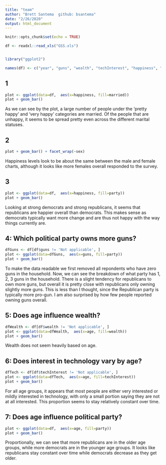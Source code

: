 ```yaml
---
title: "team"
author: "Brett Santema  github: bsantema"
date: "2/26/2020"
output: html_document
---
```


```r
knitr::opts_chunk$set(echo = TRUE)

df <- readxl::read_xls("GSS.xls")


library("ggplot2")

names(df) <- c("year", "guns", "wealth", "techInterest", "happiness", "party", "sex", "age", "married", "id", "ballot")

```

## 1
```r
plot <- ggplot(data=df,  aes(x=happiness, fill=married)) 
plot + geom_bar()
```

As we can see by the plot, a large number of people under the 'pretty happy' and 'very happy' categories are married. Of the people that are unhappy, it seems to be spread pretty even across the different marital statuses. 

## 2
```r
plot + geom_bar() + facet_wrap(~sex)
```

Happiness levels look to be about the same between the male and female charts, although it looks like more females overall responded to the survey. 

## 3
```r
plot <- ggplot(data=df,  aes(x=happiness, fill=party))
plot + geom_bar() 
```

Looking at strong democrats and strong republicans, it seems that republicans are happier overall than democrats. This makes sense as democrats typically want more change and are thus not happy with the way things currently are. 

## 4: Which political party owns more guns?
```r
dfGuns <- df[df$guns != 'Not applicable', ]
plot <- ggplot(data=dfGuns,  aes(x=guns, fill=party))
plot + geom_bar() 
```

To make the data readable we first removed all repondents who have zero guns in the household. Now, we can see the breakdown of what party has 1, 2, 3 guns in the household. There is a slight tendency for republicans to own more guns, but overall it is pretty close with republicans only owning slightly more guns. This is less than I thought, since the Republican party is typically more pro-gun. I am also surprised by how few people reported owning guns overall. 

## 5: Does age influence wealth?
```r


dfWealth <- df[df$wealth != 'Not applicable', ]
plot <- ggplot(data=dfWealth,  aes(x=age, fill=wealth))
plot + geom_bar() 
```
Wealth does not seem heavily based on age. 

## 6: Does interest in technology vary by age?
```r
dfTech <- df[df$techInterest != 'Not applicable', ]
plot <- ggplot(data=dfTech,  aes(x=age, fill=techInterest))
plot + geom_bar() 
```

For all age groups, it appears that most people are either very interested or mildly interested in technology, with only a small portion saying they are not at all interested. This proportion seems to stay relatively constant over time. 

## 7: Does age influence political party?
```r
plot <- ggplot(data=df,  aes(x=age, fill=party))
plot + geom_bar() 
```

Proportionally, we can see that more republicans are in the older age groups, while more democrats are in the younger age groups. It looks like republicans stay constant over time while democrats decrease as they get older. 
